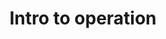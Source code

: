 ---
title: "Intro to operation"
description: "Description of your new file."
sidebarTitle: "Overview"
---